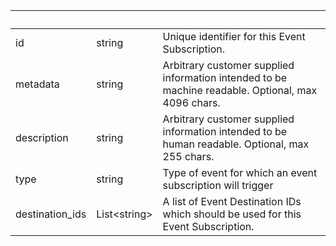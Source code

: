 | &nbsp; | &nbsp; | &nbsp; |
|---|---|---|
| id | string | Unique identifier for this Event Subscription. |
| metadata | string | Arbitrary customer supplied information intended to be machine readable. Optional, max 4096 chars. |
| description | string | Arbitrary customer supplied information intended to be human readable. Optional, max 255 chars. |
| type | string | Type of event for which an event subscription will trigger |
| destination_ids | List&lt;string&gt; | A list of Event Destination IDs which should be used for this Event Subscription. |